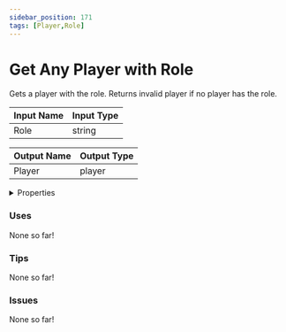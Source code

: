 ```yaml
---
sidebar_position: 171
tags: [Player,Role]
---
```


# Get Any Player with Role

Gets a player with the role. Returns invalid player if no player has the role.




<EsbSvg />

| Input Name | Input Type |
|-----------|-----------|
| Role | string |

| Output Name | Output Type |
|-----------|-----------|
| Player | player |


<details>
  <summary>Properties</summary>
  <div>
    <div>
    <table>
      <thead>
        <tr>
          <th>Is beta required?</th>
          <th>❌</th>
        </tr>
        <tr>
          <th>Is this chip a trolling risk?</th>
          <th>❌</th>
        </tr>
        <tr>
          <th>Chip UUID</th>
          <th>a924cac0-0245-4846-862d-df4092c5e1c2</th>
        </tr>
      </thead>
    </table>
    </div>
  </div>
</details>

### Uses

None so far!

### Tips

None so far!

### Issues

None so far!